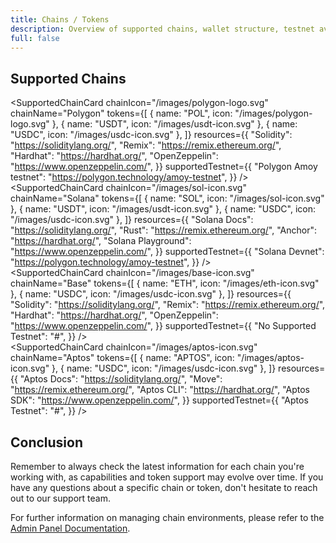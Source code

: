 ```yaml
---
title: Chains / Tokens
description: Overview of supported chains, wallet structure, testnet availability, and token whitelisting in Okto’s ecosystem.
full: false
---
```




## Supported Chains

<SupportedChainCard
  chainIcon="/images/polygon-logo.svg"
  chainName="Polygon"
  tokens={[
    { name: "POL", icon: "/images/polygon-logo.svg" },
    { name: "USDT", icon: "/images/usdt-icon.svg" },
    { name: "USDC", icon: "/images/usdc-icon.svg" },
  ]}
  resources={{
    "Solidity": "https://soliditylang.org/",
    "Remix": "https://remix.ethereum.org/",
    "Hardhat": "https://hardhat.org/",
    "OpenZeppelin": "https://www.openzeppelin.com/",
  }}
  supportedTestnet={{
    "Polygon Amoy testnet": "https://polygon.technology/amoy-testnet",
  }}
/>
<br/>
<SupportedChainCard
  chainIcon="/images/sol-icon.svg"
  chainName="Solana"
  tokens={[
    { name: "SOL", icon: "/images/sol-icon.svg" },
    { name: "USDT", icon: "/images/usdt-icon.svg" },
    { name: "USDC", icon: "/images/usdc-icon.svg" },
  ]}
  resources={{
    "Solana Docs": "https://soliditylang.org/",
    "Rust": "https://remix.ethereum.org/",
    "Anchor": "https://hardhat.org/",
    "Solana Playground": "https://www.openzeppelin.com/",
  }}
  supportedTestnet={{
    "Solana Devnet": "https://polygon.technology/amoy-testnet",
  }}
/>
<br/>
<SupportedChainCard
  chainIcon="/images/base-icon.svg"
  chainName="Base"
  tokens={[
    { name: "ETH", icon: "/images/eth-icon.svg" },
    { name: "USDC", icon: "/images/usdc-icon.svg" },
  ]}
  resources={{
    "Solidity": "https://soliditylang.org/",
    "Remix": "https://remix.ethereum.org/",
    "Hardhat": "https://hardhat.org/",
    "OpenZeppelin": "https://www.openzeppelin.com/",
  }}
  supportedTestnet={{
    "No Supported Testnet": "#",
  }}
/>
<br/>
<SupportedChainCard
  chainIcon="/images/aptos-icon.svg"
  chainName="Aptos"
  tokens={[
    { name: "APTOS", icon: "/images/aptos-icon.svg" },
    { name: "USDC", icon: "/images/usdc-icon.svg" },
  ]}
  resources={{
    "Aptos Docs": "https://soliditylang.org/",
    "Move": "https://remix.ethereum.org/",
    "Aptos CLI": "https://hardhat.org/",
    "Aptos SDK": "https://www.openzeppelin.com/",
  }}
  supportedTestnet={{
    "Aptos Testnet": "#",
  }}
/>

## Conclusion

Remember to always check the latest information for each chain you're working with, as capabilities and token support may evolve over time. If you have any questions about a specific chain or token, don't hesitate to reach out to our support team.

For further information on managing chain environments, please refer to the [Admin Panel Documentation](/docs/developer-admin-dashboard/overview).